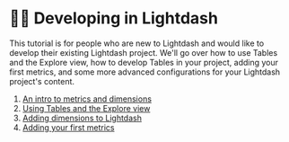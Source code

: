 # 👩‍💻 Developing in Lightdash

This tutorial is for people who are new to Lightdash and would like to develop their existing Lightdash project. We'll go over how to use Tables and the Explore view, how to develop Tables in your project, adding your first metrics, and some more advanced configurations for your Lightdash project's content.

1. [An intro to metrics and dimensions](/get-started/develop-in-lightdash/intro-metrics-dimensions)
2. [Using Tables and the Explore view](/get-started/develop-in-lightdash/using-explores)
3. [Adding dimensions to Lightdash](/get-started/develop-in-lightdash/how-to-create-dimensions)
4. [Adding your first metrics](/get-started/develop-in-lightdash/how-to-create-metrics)